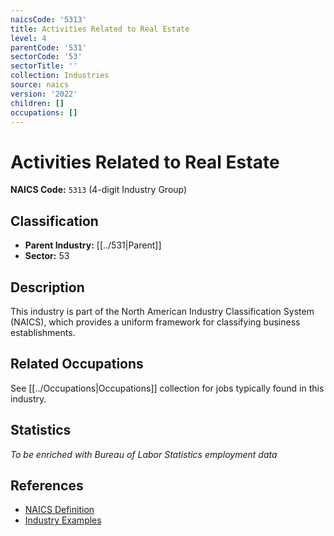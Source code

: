 ```yaml
---
naicsCode: '5313'
title: Activities Related to Real Estate
level: 4
parentCode: '531'
sectorCode: '53'
sectorTitle: ''
collection: Industries
source: naics
version: '2022'
children: []
occupations: []
---
```

# Activities Related to Real Estate

**NAICS Code:** `5313` (4-digit Industry Group)

## Classification

- **Parent Industry:** [[../531|Parent]]
- **Sector:** 53

## Description

This industry is part of the North American Industry Classification System (NAICS), which provides a uniform framework for classifying business establishments.

## Related Occupations

See [[../Occupations|Occupations]] collection for jobs typically found in this industry.

## Statistics

*To be enriched with Bureau of Labor Statistics employment data*

## References

- [NAICS Definition](https://www.census.gov/naics/)
- [Industry Examples](https://www.census.gov/naics/2022NAICS/)
